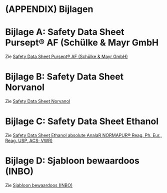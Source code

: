 # (APPENDIX) Bijlagen {.unnumbered}

# Bijlage A: Safety Data Sheet Pursept® AF (Schülke & Mayr GmbH {#bijlage-a}

Zie [Safety Data Sheet Pursept® AF (Schülke & Mayr GmbH)](https://drive.google.com/file/d/13sELxcFpMHyMNw9Xvb6P-vtBfYkU5POP/view?usp=drive_link)

# Bijlage B: Safety Data Sheet Norvanol {#bijlage-b}

Zie [Safety Data Sheet Norvanol](https://drive.google.com/file/d/1ENgGcTmCmpZZ2D-EzRkP5GJ-CzwMbWYJ/view?usp=drive_link)

# Bijlage C: Safety Data Sheet Ethanol {#bijlage-c}

Zie [Safety Data Sheet Ethanol absolute AnalaR NORMAPUR® Reag. Ph. Eur., Reag. USP, ACS; VWR)](https://drive.google.com/file/d/143AUkaCX-O8bn2v0QItTgiz3ak3IExKf/view?usp=drive_link)

# Bijlage D: Sjabloon bewaardoos (INBO) {#bijlage-d}

Zie [Sjabloon bewaardoos (INBO)](https://docs.google.com/spreadsheets/d/1Q7MfsLxfjCPTudQKcP5ExBPz5_Oq4HXhG6J7DFoPHt4/edit?gid=0#gid=0)
